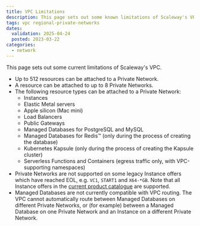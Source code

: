 ```yaml
---
title: VPC Limitations
description: This page sets out some known limitations of Scaleway's VPC
tags: vpc regional-private-networks
dates:
  validation: 2025-04-24
  posted: 2023-03-22
categories:
  - network
---
```


This page sets out some current limitations of Scaleway's VPC.

- Up to 512 resources can be attached to a Private Network.
- A resource can be attached to up to 8 Private Networks.
- The following resource types can be attached to a Private Network:
  - Instances
  - Elastic Metal servers
  - Apple silicon (Mac mini)
  - Load Balancers
  - Public Gateways
  - Managed Databases for PostgreSQL and MySQL
  - Managed Databases for Redis™ (only during the process of creating the database)
  - Kubernetes Kapsule (only during the process of creating the Kapsule cluster)
  - Serverless Functions and Containers (egress traffic only, with VPC-supporting namespaces)
- Private Networks are not supported on some legacy Instance offers which have reached EOL, e.g. `VC1`, `START1` and `X64-*GB`. Note that all Instance offers in the [current product catalogue](https://www.scaleway.com/en/pricing/?tags=compute) are supported.
- Managed Databases are not currently compatible with VPC routing. The VPC cannot automatically route between Managed Databases on different Private Networks, or (for example) between a Managed Database on one Private Network and an Instance on a different Private Network.
